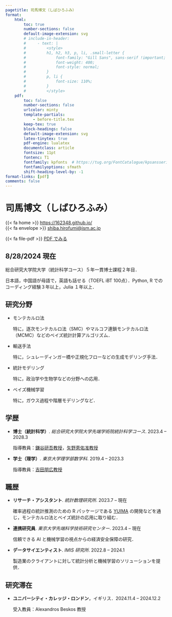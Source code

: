```yaml
---
pagetitle: 司馬博文（しばひろふみ）
format:
    html:
        toc: true
        number-sections: false
        default-image-extension: svg
        # include-in-header: 
        #     - text: |
        #         <style>
        #         h1, h2, h3, p, li, .small-letter {
        #             font-family: "Gill Sans", sans-serif !important;
        #             font-weight: 400;
        #             font-style: normal;
        #         }
        #         p, li {
        #             font-size: 110%;
        #         }
        #         </style>
    pdf: 
        toc: false
        number-sections: false
        urlcolor: minty
        template-partials: 
            - before-title.tex
        keep-tex: true
        block-headings: false
        default-image-extension: svg
        latex-tinytex: true
        pdf-engine: lualatex
        documentclass: article
        fontsize: 11pt
        fontenc: T1
        fontfamily: kpfonts  # https://tug.org/FontCatalogue/kpsansserif/
        fontfamilyoptions: sfmath
        shift-heading-level-by: -1
format-links: [pdf]
comments: false
---
```


::: {layout="[50,50]" layout-valign="bottom"}

::: {#first-column}
# \Huge 司馬博文（しばひろふみ） {.large-letter}
:::

::: {#second-column .artificial-align}

\color{minty}

\hfill [{{< fa home >}}]{.color-minty} [https://162348.github.io/](https://162348.github.io/){.small-letter}\par<br>
\hfill [{{< fa envelope >}}]{.color-minty} [shiba.hirofumi@ism.ac.jp](mailto:shiba.hirofumi@ism.ac.jp){.small-letter}\par

::: {.content-visible when-format="html"}

[{{< fa file-pdf >}}]{.color-minty} [PDF でみる](https://162348.github.io/static/CV/cv_Japanese.pdf){.small-letter}

:::

:::

:::

\vspace{-1em}

## 8/28/2024 現在

総合研究大学院大学（統計科学コース）５年一貫博士課程２年目．

<!-- 1999年生まれ，男，日本国籍． -->

日本語，中国語が母語で，英語も話せる（TOEFL iBT 100点）．Python, R でのコーディング経験３年以上，Julia １年以上．

## 研究分野

* モンテカルロ法

    特に，逐次モンテカルロ法（SMC）やマルコフ連鎖モンテカルロ法（MCMC）などのベイズ統計計算アルゴリズム．

* 輸送手法

    特に，シュレーディンガー橋や正規化フローなどの生成モデリング手法．

* 統計モデリング

    特に，政治学や生物学などの分野への応用．

* ベイズ機械学習
    
    特に，ガウス過程や階層モデリングなど．

## 学歴

::: {.content-visible when-format="pdf"}
\renewcommand{\labelitemi}{\textcolor{minty}{\faGraduationCap}}
:::

* **博士（統計科学）**. _総合研究大学院大学先端学術院統計科学コース_. \hfill [2023.4 -- 2028.3]{.cvdate}

    指導教員：[鎌谷研吾教授](https://sites.google.com/view/kengokamatani/home)，[矢野恵佑准教授](https://sites.google.com/site/kyanostat/)

* **学士（理学）**. _東京大学理学部数学科_. \hfill [2019.4 -- 2023.3]{.cvdate}

    指導教員：[吉田朋広教授](https://www.ms.u-tokyo.ac.jp/~nakahiro/hp-naka-e)

## 職歴

::: {.content-visible when-format="pdf"}
\renewcommand{\labelitemi}{\textcolor{minty}{\faUniversity}}
:::

* **リサーチ・アシスタント**. _統計数理研究所_. \hfill [2023.7 -- 現在]{.cvdate}

    確率過程の統計推測のための R パッケージである [YUIMA](https://r-forge.r-project.org/projects/yuima/) の開発などを通じ，モンテカルロ法とベイズ統計の応用に取り組む．

* **連携研究員**. _東京大学先端科学技術研究センター_. \hfill [2023.4 -- 現在]{.cvdate}

    信頼できる AI と機械学習の視点からの経済安全保障の研究．

* **データサイエンティスト**. _IMIS 研究所_. \hfill [2022.8 -- 2024.1]{.cvdate}

    製造業のクライアントに対して統計分析と機械学習のソリューションを提供．


::: {.content-visible when-format="pdf"}
\renewcommand{\labelitemi}{\textcolor{minty}{\faBookmark}}
:::

## 研究滞在

* **ユニバーシティ・カレッジ・ロンドン**，イギリス．\hfill [2024.11.4 -- 2024.12.2]{.cvdate}

  受入教員：Alexandros Beskos 教授